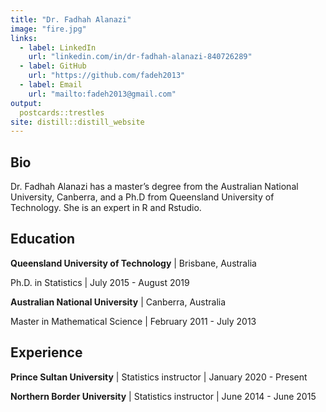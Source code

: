 ```yaml
---
title: "Dr. Fadhah Alanazi"
image: "fire.jpg"
links:
  - label: LinkedIn
    url: "linkedin.com/in/dr-fadhah-alanazi-840726289"
  - label: GitHub
    url: "https://github.com/fadeh2013"
  - label: Email
    url: "mailto:fadeh2013@gmail.com"
output:
  postcards::trestles
site: distill::distill_website
---
```

 
## Bio

Dr. Fadhah Alanazi has a master's degree from the Australian National University, Canberra, and a Ph.D
from Queensland University of Technology. She is an expert in R and Rstudio. 

## Education

**Queensland University of Technology** | Brisbane, Australia

Ph.D. in Statistics | July 2015 - August 2019

**Australian National University** | Canberra, Australia

Master in Mathematical Science | February 2011 - July 2013

## Experience

**Prince Sultan University** | Statistics instructor | January 2020 - Present

**Northern Border University** | Statistics instructor | June 2014 - June 2015
